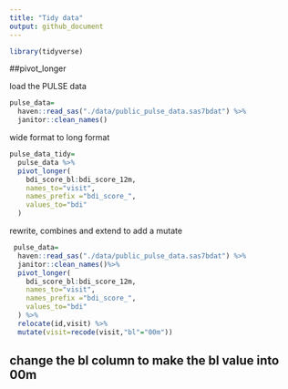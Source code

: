 ```yaml
---
title: "Tidy data"
output: github_document
---
```


```r
library(tidyverse)
```

##pivot_longer

load the PULSE data

```r
pulse_data=
  haven::read_sas("./data/public_pulse_data.sas7bdat") %>% 
  janitor::clean_names()
```

wide format to long format
```r
pulse_data_tidy=
  pulse_data %>% 
  pivot_longer(
    bdi_score_bl:bdi_score_12m,
    names_to="visit",
    names_prefix ="bdi_score_",
    values_to="bdi"
  )
```

rewrite, combines and extend to add a mutate
```r
 pulse_data=
  haven::read_sas("./data/public_pulse_data.sas7bdat") %>% 
  janitor::clean_names()%>% 
  pivot_longer(
    bdi_score_bl:bdi_score_12m,
    names_to="visit",
    names_prefix ="bdi_score_",
    values_to="bdi"
  ) %>% 
  relocate(id,visit) %>% 
  mutate(visit=recode(visit,"bl"="00m"))
```

## change the bl column to make the bl value into 00m








































































